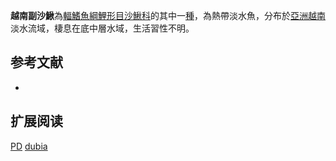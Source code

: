 {{Speciesbox
| name = 越南副沙鰍
| status = DD
| status_system = IUCN3.1
| image = 
| genus = Parabotia
| species = dubia
| authority = [[Kottelat|Kottelat]], 2001
| synonyms = 
}}
'''越南副沙鰍'''為[[輻鰭魚綱|輻鰭魚綱]][[鯉形目|鯉形目]][[沙鰍科|沙鰍科]]的其中一[[種|種]]，為熱帶淡水魚，分布於[[亞洲|亞洲]][[越南|越南]]淡水流域，棲息在底中層水域，生活習性不明。

==参考文献==
{{refbegin}}
*{{FishBase_species|genus=Parabotia|species=dubia|year=2014|month=2}}
{{refend}}
== 扩展阅读 ==
{{refbegin}}
{{wikispecies-inline|Parabotia dubia|越南副沙鰍}}
{{refend}}
{{Taxonbar|from=Q5740109}}

[[Category:IUCN红色名录数据缺乏物种|PD]]
[[Category:副沙鰍屬|dubia]]


{{魚類小作品}}